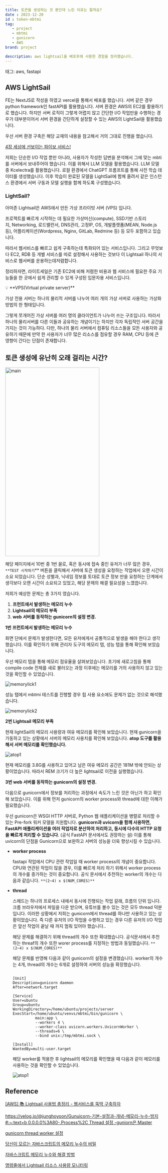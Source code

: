 ```yaml
---
title: 토큰을 생성하는 것 뿐인데 느린 이유는 뭘까요?
date : 2023-12-20
id : token-mbtmi
tag: 
   - project
   - mbtmi
   - gunicorn
   - AWS
brand: project

description: aws lightsail을 배포후에 사용한 경험을 정리했습니다.
---
```


태그: aws, fastapi

## AWS LightSail

FE는 NextJS로 작성을 하였고 vercel을 통해서 배포를 했습니다. 서버 같은 경우 python framework인 fastAPI를 활용했습니다. 서버 환경은 AWS의 EC2를 활용하기로 했습니다. 하지만 서버 로직이 그렇게 어렵지 않고 간단한 I/O 작업만을 수행하는 경우가 대부분이어서 서버 환경을 간단하게 설정할 수 있는 AWS의 LightSail을 활용했습니다. 

우선 서버 환경 구축은 해당 교재의 내용을 참고해서 거의 그대로 진행을 했습니다. 

[4장 세상에 선보이는 파이보 서비스!](https://wikidocs.net/175069)

저희는 단순한 I/O 작업 뿐만 아니라, 사용자가 작성한 답변을 분석해서 그에 맞는 mbti를 서버에서 보내주어야 했습니다. 이를 위해서 LLM 모델을 활용했습니다. LLM 모델 중 Kcelectra를 활용했습니다. 로컬 환경에서 ChatGPT 프롬프트를 통해 사전 학습 데이터를 생성했습니다. 이후 학습이 완료된 모델을 LightSail에 함께 올려서 같은 인스턴스 환경에서 서버 구동과 모델 실행을 함께 하도록 구성했습니다.  

### LightSail?

아마존 Lightsail은 AWS에서 만든 가상 프라이빗 서버 (VPS) 입니다. 

프로젝트를 빠르게 시작하는 데 필요한 가상머신(compute), SSD기반 스토리지, Networking, 로드밸런서, DNS관리, 고정IP, OS, 개발플랫폼(MEAN, Node.js 등), 어플리케이션(Wordpress, Nginx, GitLab, Redmine 등) 등 모두 포함하고 있습니다. 

따라서 웹서비스를 빠르고 쉽게 구축하는데 특화되어 있는 서비스입니다. 그리고 무엇보다 EC2, RDB 등 개별 서비스를 따로 설정해서 사용하는 것보다 이 Lightsail 하나의 서비스로 웹서버를 운용하는데저렴합니다.

정리하자면, 라이트세일은 기존 EC2에 비해 저렴한 비용과 웹 서비스에 필요한 주요 기능들을 한 곳에서 쉽게 관리할 수 있게 구성된 입문자용 서비스입니다.

<aside>
💡 **VPS(Virtual private server)**

가상 전용 서버는 하나의 물리적 서버를 나누어 여러 개의 가상 서버로 사용하는 가상화 방법의 한 형태입니다. 

그렇게 쪼개어진 가상 서버를 여러 명의 클라이언트가 나누어 쓰는 구조입니다.
따라서 하나의 물리서버를 다른 이들과 공유하는 개념이기는 하지만 각자 독립적인 서버 공간을 가지는 것이 가능하다.
다만, 하나의 물리 서버에서 컴퓨팅 리소스들을 모든 사용자와 공유하기 때문에 만약 한 사용자가 너무 많은 리소스를 점유할 경우 RAM, CPU 등에 큰 영향이 간다는 단점이 존재합니다.

</aside>

## 토큰 생성에 유난히 오래 걸리는 시간?
<img src="/images/token-mbtmi/main.png" alt="main" width="300px" height="600px"/>


해당 페이지에서 10번 중 1번 꼴로, 혹은 동시에 접속 중인 유저가 너무 많은 경우, `**TEST 시작하기`** 버튼을 클릭해서 서버에 토큰 생성을 요청하는 작업에서 오랜 시간이 소요 되었습니다. 단순 성별과, 닉네임 정보를 토대로 토큰 정보 만을 요청하는 단계에서 생각보다 오랜 시간이 소요되고 있었고, 해당 문제의 해결 필요성을 느꼈씁니다.

저희가 예상한 문제는 총 3가지 였습니다. 

1. **프런트에서 발생하는 메모리 누수**
2. **Lightsail의 메모리 부족**
3. **web 서버를 동작하는 gunicorn의 설정 변경.** 

**1번** **프런트에서 발생하는 메모리 누수** 

화면 단에서 문제가 발생한다면, 모든 유저에게서 공통적으로 발생을 해야 한다고 생각했습니다. 이를 확인하기 위해 관리자 도구의 메모리 탭, 성능 탭을 통해 확인해 보았습니다. 

우선 메모리 텝을 통해 메모리 점유율을 살펴보았습니다.  초기에 새로고침을 통해 compile code 전체를 새로 불러오는 과정 이후에는 메모리를 거의 사용하지 않고 있는 것을 확인할 수 있었습니다.

![memorylick1](/images/token-mbtmi/memorylick1.png)

성능 탭에서 mbtmi 테스트를 진행할 경우 힙 사용 요소에도 문제가 없는 것으로 해석했습니다.

![memorylick2](/images/token-mbtmi/memorylick2.png)

**2번 Lightsail 메모리 부족**

현재 lightSail의 메모리 사용량과 여유 메모리를 확인해 보았습니다. 현재 gunicorn을 가동하고 있는 상황에서 서버의 메모리 사용치를 확인해 보았습니다.  **atop 도구를 활용해서 서버 메모리를 확인했습니다.** 

![atop1](/images/token-mbtmi/atop1.png)

현재 메모리를 3.8G를 사용하고 있어고 남은 여유 메모리 공간은 181M 밖에 안되는 상황이었습니다.  따라서 REM 크기가 더 높은 lightsail로 이전을 실행했습니다. 

**3번 web 서버를 동작하는 gunicorn의 설정 변경.** 

다음으로 gunicorn에서 정보를 처리하는 과정에서 속도가 느린 것은 아닌가 하고 확인해 보았습니다. 이를 위해 먼저 gunicorn의 worker process와 thread에 대한 이해가 필요했습니다. 

우선 gunicorn은  WSGI HTTP 서버로, Python 웹 애플리케이션을 병렬로 처리할 수 있는 Pre-fork 워커 모델을 지원합니다. **gunicorn과 uvicorn을 함께 사용하면, FastAPI 애플리케이션을 여러 작업자로 분산하여 처리하고, 동시에 다수의 HTTP 요청을 빠르게 처리할 수 있습니다**. (공식 FastAPI 문서에서도 권장하는 설) 이를 통해 uvicorn의 단점을 Gunicorn으로 보완하고 서버의 성능을 더욱 향상시킬 수 있습니다.

- **worker process**
    
    fastapi 작업에서 CPU 관련 작업일 때 worker process의 개념이 중요합니다. CPU와 연관된 작업이 많을 경우, 이를 빠르게 처리 하기 위해서 worker process의 개수를 증가하는 것이 중요합니다. 공식 문서에서 추천하는 worker의 개수는 다음과 같습니다. `**(2~4) x $(NUM_CORES)**`
    
- **thread**
    
    스헤드는 하나의 프로세스 내에서 동시에 진행되는 작업 갈래, 흐름의 단위 입니다. 크롬 브라우저에서 파일을 다운 받으며, 유튜브를 볼수 있는 것은 모두 thread 덕분입니다. 이러한 상황에서 저희는 gunicorn에서 thread를 하나만 사용하고 있는 상황이었습니다. 즉 다른 유저의 I/O 작업을 수행하고 있는 경우 다른 유저의 I/O 작업은 앞선 작업이 끝날 때 까지 멈춰 있어야 했습니다.. 
    
    해당 문제를 해결하기 위해 thread의 개수 또한 확대했습니다. 공식문서에서 추천하는 threaf의 개수 또한 worer process를 지정하는 방법과 동일했습니다. `**(2~4) x $(NUM_CORES)**`
    
    해당 문제를 반영해 다음과 같이 gunicorn의 설정을 변경했습니다. worker의 개수는 4개, thread의 개수는 6개로 설정하여 서버의 성능을 확장했습니다. 
    
    ```
    
    [Unit]
    Description=gunicorn daemon
    After=network.target
    
    [Service]
    User=ubuntu
    Group=ubuntu
    WorkingDirectory=/home/ubuntu/projects/server
    ExecStart=/home/ubuntu/venvs/mbtmi/bin/gunicorn \
              main:app \
              --workers 4 \
              --worker-class uvicorn.workers.UvicornWorker \
              --threads=6 \
              --bind unix:/tmp/mbtmi.sock \
    
    [Install]
    WantedBy=multi-user.target
    ```
    
    해당 worker를 적용한 후 lightsail의 메모리를 확인했을 때 다음과 같이 메모리를 사용하는 것을 확인할 수 있었습니다.
    
    ![atop1](/images/token-mbtmi/atop2.png)
    

## Reference

[[AWS] 📚 Lightsail 사용법 총정리 - 웹서비스를 뚝딱 구축하자](https://inpa.tistory.com/entry/AWS-📚-Amazon-Lightsail-사용법-웹서비스를-뚝딱-구축하자)

[https://velog.io/@junghoyoon/Gunuicorn-기본-설정과-개념-메모리-누수-방지#:~:text=b 0.0.0.0%3A80-,Process%2C Thread 설정,-guniorn은 Master](https://velog.io/@junghoyoon/Gunuicorn-%EA%B8%B0%EB%B3%B8-%EC%84%A4%EC%A0%95%EA%B3%BC-%EA%B0%9C%EB%85%90-%EB%A9%94%EB%AA%A8%EB%A6%AC-%EB%88%84%EC%88%98-%EB%B0%A9%EC%A7%80#:~:text=b%200.0.0.0%3A80-,Process%2C%20Thread%20%EC%84%A4%EC%A0%95,-guniorn%EC%9D%80%20Master)

[gunicorn thread worker 설정](https://sonnson.tistory.com/6#toc2)

[당신이 모르는 자바스크립트의 메모리 누수의 비밀](https://ui.toast.com/weekly-pick/ko_20210611)

[자바스크립트 메모리 누수와 해결 방법](https://yceffort.kr/2020/07/memory-leaks-in-javascript)

[명령줄에서 Lightsail 리소스 사용량 모니터링](https://repost.aws/ko/knowledge-center/lightsail-monitor-resource-usage)